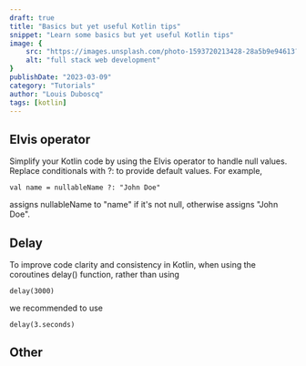 ```yaml
---
draft: true
title: "Basics but yet useful Kotlin tips"
snippet: "Learn some basics but yet useful Kotlin tips"
image: {
    src: "https://images.unsplash.com/photo-1593720213428-28a5b9e94613?&fit=crop&w=430&h=240",
    alt: "full stack web development"
}
publishDate: "2023-03-09"
category: "Tutorials"
author: "Louis Duboscq"
tags: [kotlin]
--- 
```


## Elvis operator

Simplify your Kotlin code by using the Elvis operator to handle null values.  
Replace conditionals with ?: to provide default values. 
For example, 

```
val name = nullableName ?: "John Doe"
```
 
assigns nullableName to "name" if it's not null, otherwise assigns "John Doe".

## Delay

To improve code clarity and consistency in Kotlin, when using the coroutines delay() function, rather than using

```
delay(3000)
````

we recommended to use 

```
delay(3.seconds)
```

## Other